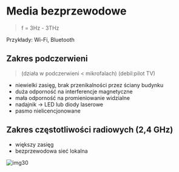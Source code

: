 # Media bezprzewodowe

> f = 3Hz - 3THz

Przykłady: Wi-Fi, Bluetooth

## Zakres podczerwieni

> (działa w podczerwieni < mikrofalach) (debil:pilot TV)

- niewielki zasięg, brak przenikalności przez ściany budynku
- duża odporność na interferencje magnetyczne
- mała odporność na promieniowanie widzialne
- nadajnik -> LED lub diody laserowe
- pasmo nielicencjonowane

## Zakres częstotliwości radiowych (2,4 GHz)

- większy zasięg
- bezprzewodowa sieć lokalna

![img30](/lab1/img/img30.webp)
